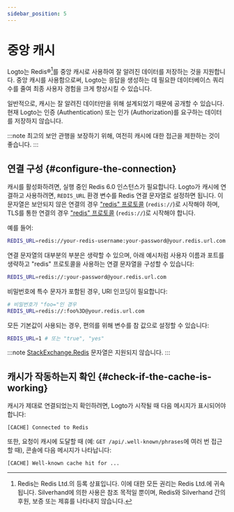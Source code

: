 ```yaml
---
sidebar_position: 5
---
```


# 중앙 캐시

Logto는 Redis®[^1]를 중앙 캐시로 사용하여 잘 알려진 데이터를 저장하는 것을 지원합니다. 중앙 캐시를 사용함으로써, Logto는 응답을 생성하는 데 필요한 데이터베이스 쿼리 수를 줄여 최종 사용자 경험을 크게 향상시킬 수 있습니다.

[^1]: Redis는 Redis Ltd.의 등록 상표입니다. 이에 대한 모든 권리는 Redis Ltd.에 귀속됩니다. Silverhand에 의한 사용은 참조 목적일 뿐이며, Redis와 Silverhand 간의 후원, 보증 또는 제휴를 나타내지 않습니다.

일반적으로, 캐시는 잘 알려진 데이터만을 위해 설계되었기 때문에 공개할 수 있습니다. 현재 Logto는 인증 (Authentication) 또는 인가 (Authorization)를 요구하는 데이터를 저장하지 않습니다.

:::note
최고의 보안 관행을 보장하기 위해, 여전히 캐시에 대한 접근을 제한하는 것이 좋습니다.
:::

## 연결 구성 \{#configure-the-connection}

캐시를 활성화하려면, 실행 중인 Redis 6.0 인스턴스가 필요합니다. Logto가 캐시에 연결하고 사용하려면, `REDIS_URL` 환경 변수를 Redis 연결 문자열로 설정하면 됩니다. 이 문자열은 보안되지 않은 연결의 경우 ["redis" 프로토콜](https://www.iana.org/assignments/uri-schemes/prov/redis) (`redis://`)로 시작해야 하며, TLS를 통한 연결의 경우 ["redis" 프로토콜](https://www.iana.org/assignments/uri-schemes/prov/rediss) (`redis://`)로 시작해야 합니다.

예를 들어:

```bash
REDIS_URL=redis://your-redis-username:your-password@your.redis.url.com:6380
```

연결 문자열의 대부분의 부분은 생략할 수 있으며, 아래 예시처럼 사용자 이름과 포트를 생략하고 "redis" 프로토콜을 사용하는 연결 문자열을 구성할 수 있습니다:

```bash
REDIS_URL=redis://:your-password@your.redis.url.com
```

비밀번호에 특수 문자가 포함된 경우, URI 인코딩이 필요합니다:

```bash
# 비밀번호가 "foo="인 경우
REDIS_URL=redis://:foo%3D@your.redis.url.com
```

모든 기본값이 사용되는 경우, 편의를 위해 변수를 참 값으로 설정할 수 있습니다:

```bash
REDIS_URL=1 # 또는 "true", "yes"
```

:::note
[StackExchange.Redis](https://stackexchange.github.io/StackExchange.Redis/Configuration.html) 문자열은 지원되지 않습니다.
:::

## 캐시가 작동하는지 확인 \{#check-if-the-cache-is-working}

캐시가 제대로 연결되었는지 확인하려면, Logto가 시작될 때 다음 메시지가 표시되어야 합니다:

```
[CACHE] Connected to Redis
```

또한, 요청이 캐시에 도달할 때 (예: `GET /api/.well-known/phrases`에 여러 번 접근할 때), 콘솔에 다음 메시지가 나타납니다:

```
[CACHE] Well-known cache hit for ...
```
